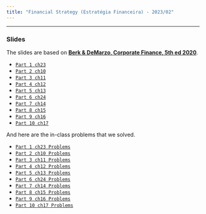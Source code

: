 ```yaml
---
title: "Financial Strategy (Estratégia Financeira) - 2023/02"
---
```


___

###  Slides

The slides are based on [**Berk & DeMarzo, Corporate Finance, 5th ed 2020**](https://www.amazon.com.br/Corporate-Finance-Global-Jonathan-Berk/dp/1292304154).


-   [`Part 1 ch23`](https://hcm.quarto.pub/ef_p1/)
-   [`Part 2 ch10`](https://hcm.quarto.pub/ef_p2/)
-   [`Part 3 ch11`](https://hcm.quarto.pub/ef_p3/)
-   [`Part 4 ch12`](https://hcm.quarto.pub/ef_p4/)
-   [`Part 5 ch13`](https://hcm.quarto.pub/ef_p5/)
-   [`Part 6 ch24`](https://hcm.quarto.pub/ef_p6/)
-   [`Part 7 ch14`](https://hcm.quarto.pub/ef_p7/)
-   [`Part 8 ch15`](https://hcm.quarto.pub/ef_p8/)
-   [`Part 9 ch16`](https://hcm.quarto.pub/ef_p9/)
-   [`Part 10 ch17`](https://hcm.quarto.pub/ef_p10/)

And here are the in-class problems that we solved.

-   [`Part 1 ch23 Problems`](https://hcm.quarto.pub/ef_p1q/)
-   [`Part 2 ch10 Problems`](https://hcm.quarto.pub/ef_p2q/)
-   [`Part 3 ch11 Problems`](https://hcm.quarto.pub/ef_p3q/)
-   [`Part 4 ch12 Problems`](https://hcm.quarto.pub/ef_p4q/)
-   [`Part 5 ch13 Problems`](https://hcm.quarto.pub/ef_p5q/)
-   [`Part 6 ch24 Problems`](https://hcm.quarto.pub/ef_p6q/)
-   [`Part 7 ch14 Problems`](https://hcm.quarto.pub/ef_p7q/)
-   [`Part 8 ch15 Problems`](https://hcm.quarto.pub/ef_p8q/)
-   [`Part 9 ch16 Problems`](https://hcm.quarto.pub/ef_p9q/)
-   [`Part 10 ch17 Problems`](https://hcm.quarto.pubef_p10q/)
